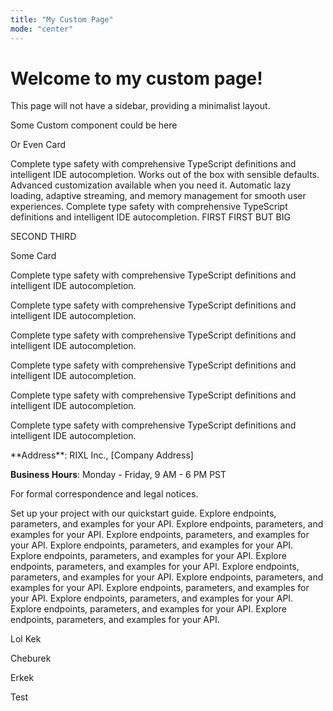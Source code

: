 ```yaml
---
title: "My Custom Page"
mode: "center"
---
```



# Welcome to my custom page!

This page will not have a sidebar, providing a minimalist layout.

Some Custom component could be here

Or Even Card

<Columns cols={3}>
  <Card
    title="LOLKEK First"
    href="lolkek.com"
    icon="code"
  >
    Complete type safety with comprehensive TypeScript definitions and intelligent IDE autocompletion.
  </Card>
  <Card
    title="CHEBUREK Configuration"
    href="http://cheburek.com"
    icon="zap"
  >
    Works out of the box with sensible defaults. Advanced customization available when you need it.
  </Card>
  <Card
    title="HINKAL Configuration"
    href="https://hinkal.com"
    icon="zap"
  >
    Automatic lazy loading, adaptive streaming, and memory management for smooth user experiences.
  </Card>
  <Card
    title="NOLINK First"
    icon="code"
    arrow="true"
  >
    Complete type safety with comprehensive TypeScript definitions and intelligent IDE autocompletion.
  </Card>
</Columns>
FIRST
<Icon icon="arrow-up-right" size={32} />
FIRST BUT BIG
<Icon icon="Arrow-Up-Right" size={32} />

SECOND
<Icon icon="ArrowUpRight" size={32} />
THIRD
<Icon icon="Arrow" size={32} />

<Card title="Card title" icon="text">
 Some Card
</Card>

<ColorGenerator />

<Columns cols={3}>
 <Card
   title="TypeScript First"
 >

   Complete type safety with comprehensive TypeScript definitions and intelligent IDE autocompletion.

   Complete type safety with comprehensive TypeScript definitions and intelligent IDE autocompletion.

 </Card>
 <Card
   title="TypeScript First"
 >

   Complete type safety with comprehensive TypeScript definitions and intelligent IDE autocompletion.

   Complete type safety with comprehensive TypeScript definitions and intelligent IDE autocompletion.

 </Card>
 <Card
   title="TypeScript First"
 >

   Complete type safety with comprehensive TypeScript definitions and intelligent IDE autocompletion.

   Complete type safety with comprehensive TypeScript definitions and intelligent IDE autocompletion.

 </Card>
</Columns>

<Card title="Company Information" icon={null}>
  **Address**: RIXL Inc., [Company Address]

  **Business Hours**: Monday - Friday, 9 AM - 6 PM PST

  For formal correspondence and legal notices.
</Card>

<Columns cols={4}>
  <Card title="Get started">
    Set up your project with our quickstart guide.
  </Card>
  <Card title="API reference">
    Explore endpoints, parameters, and examples for your API.
  </Card>
  <Card title="API reference">
    Explore endpoints, parameters, and examples for your API.
  </Card>
  <Card title="API reference">
    Explore endpoints, parameters, and examples for your API.
  </Card>
  <Card title="API reference">
    Explore endpoints, parameters, and examples for your API.
  </Card>
  <Card title="API reference">
    Explore endpoints, parameters, and examples for your API.
  </Card>
  <Card title="API reference">
    Explore endpoints, parameters, and examples for your API.
  </Card>
  <Card title="API reference">
    Explore endpoints, parameters, and examples for your API.
  </Card>
  <Card title="API reference">
    Explore endpoints, parameters, and examples for your API.
  </Card>
  <Card title="API reference">
    Explore endpoints, parameters, and examples for your API.
  </Card>
  <Card title="API reference">
    Explore endpoints, parameters, and examples for your API.
  </Card>
  <Card title="API reference">
    Explore endpoints, parameters, and examples for your API.
  </Card>
  <Card title="API reference">
    Explore endpoints, parameters, and examples for your API.
  </Card>
</Columns>

<Columns cols={4}>

Lol Kek

Cheburek

Erkek

Test
</Columns>
